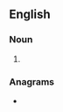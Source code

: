 ==English==

===Noun===
{{head|en|noun form}}

# {{plural of|en|photobioreactor}}

===Anagrams===
* {{anagrams|en|a=abcehiooooprrstt|biophotoreactors}}